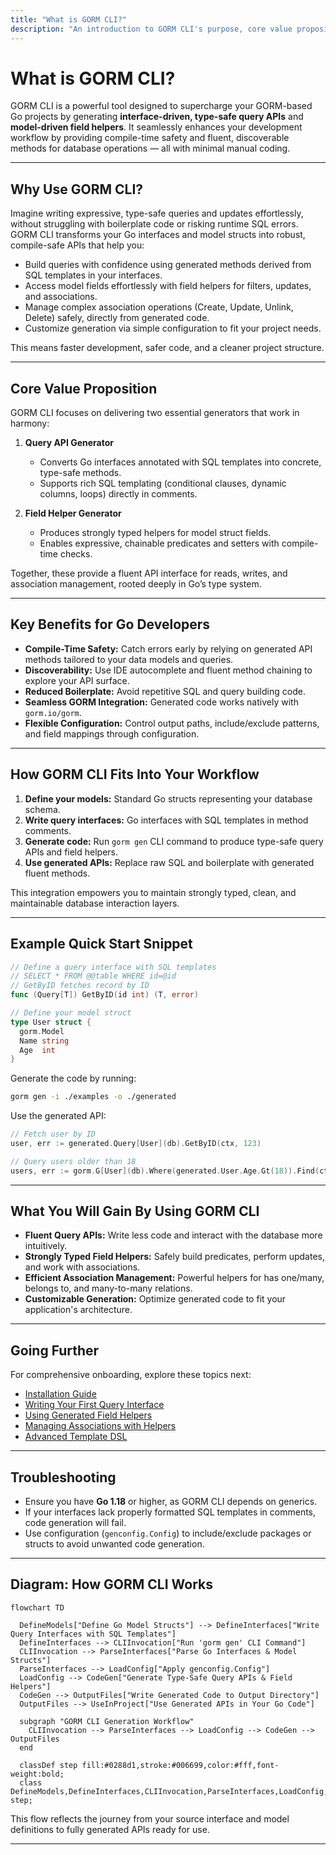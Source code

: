 ```yaml
---
title: "What is GORM CLI?"
description: "An introduction to GORM CLI's purpose, core value proposition, and how it supercharges GORM development through type-safe query APIs and field helpers. Highlights primary use cases and key benefits for Go developers."
---
```


# What is GORM CLI?

GORM CLI is a powerful tool designed to supercharge your GORM-based Go projects by generating **interface-driven, type-safe query APIs** and **model-driven field helpers**. It seamlessly enhances your development workflow by providing compile-time safety and fluent, discoverable methods for database operations — all with minimal manual coding.

---

## Why Use GORM CLI?

Imagine writing expressive, type-safe queries and updates effortlessly, without struggling with boilerplate code or risking runtime SQL errors. GORM CLI transforms your Go interfaces and model structs into robust, compile-safe APIs that help you:

- Build queries with confidence using generated methods derived from SQL templates in your interfaces.
- Access model fields effortlessly with field helpers for filters, updates, and associations.
- Manage complex association operations (Create, Update, Unlink, Delete) safely, directly from generated code.
- Customize generation via simple configuration to fit your project needs.

This means faster development, safer code, and a cleaner project structure.

---

## Core Value Proposition

GORM CLI focuses on delivering two essential generators that work in harmony:

1. **Query API Generator**
   - Converts Go interfaces annotated with SQL templates into concrete, type-safe methods.
   - Supports rich SQL templating (conditional clauses, dynamic columns, loops) directly in comments.

2. **Field Helper Generator**
   - Produces strongly typed helpers for model struct fields.
   - Enables expressive, chainable predicates and setters with compile-time checks.

Together, these provide a fluent API interface for reads, writes, and association management, rooted deeply in Go’s type system.

---

## Key Benefits for Go Developers

- **Compile-Time Safety:** Catch errors early by relying on generated API methods tailored to your data models and queries.
- **Discoverability:** Use IDE autocomplete and fluent method chaining to explore your API surface.
- **Reduced Boilerplate:** Avoid repetitive SQL and query building code.
- **Seamless GORM Integration:** Generated code works natively with `gorm.io/gorm`.
- **Flexible Configuration:** Control output paths, include/exclude patterns, and field mappings through configuration.

---

## How GORM CLI Fits Into Your Workflow

1. **Define your models:** Standard Go structs representing your database schema.
2. **Write query interfaces:** Go interfaces with SQL templates in method comments.
3. **Generate code:** Run `gorm gen` CLI command to produce type-safe query APIs and field helpers.
4. **Use generated APIs:** Replace raw SQL and boilerplate with generated fluent methods.

This integration empowers you to maintain strongly typed, clean, and maintainable database interaction layers.

---

## Example Quick Start Snippet

```go
// Define a query interface with SQL templates
// SELECT * FROM @@table WHERE id=@id
// GetByID fetches record by ID
func (Query[T]) GetByID(id int) (T, error)

// Define your model struct
type User struct {
  gorm.Model
  Name string
  Age  int
}
```

Generate the code by running:

```bash
gorm gen -i ./examples -o ./generated
```

Use the generated API:

```go
// Fetch user by ID
user, err := generated.Query[User](db).GetByID(ctx, 123)

// Query users older than 18
users, err := gorm.G[User](db).Where(generated.User.Age.Gt(18)).Find(ctx)
```

---

## What You Will Gain By Using GORM CLI

- **Fluent Query APIs:** Write less code and interact with the database more intuitively.
- **Strongly Typed Field Helpers:** Safely build predicates, perform updates, and work with associations.
- **Efficient Association Management:** Powerful helpers for has one/many, belongs to, and many-to-many relations.
- **Customizable Generation:** Optimize generated code to fit your application's architecture.

---

## Going Further

For comprehensive onboarding, explore these topics next:

- [Installation Guide](../welcome-and-installation/installation)
- [Writing Your First Query Interface](../../guides/core-workflows/writing-type-safe-queries)
- [Using Generated Field Helpers](../../guides/core-workflows/using-field-helpers)
- [Managing Associations with Helpers](../../guides/core-workflows/association-operations)
- [Advanced Template DSL](../../guides/advanced-usage-patterns/template-dsl)


---

## Troubleshooting

- Ensure you have **Go 1.18** or higher, as GORM CLI depends on generics.
- If your interfaces lack properly formatted SQL templates in comments, code generation will fail.
- Use configuration (`genconfig.Config`) to include/exclude packages or structs to avoid unwanted code generation.

---

## Diagram: How GORM CLI Works

```mermaid
flowchart TD

  DefineModels["Define Go Model Structs"] --> DefineInterfaces["Write Query Interfaces with SQL Templates"]
  DefineInterfaces --> CLIInvocation["Run 'gorm gen' CLI Command"]
  CLIInvocation --> ParseInterfaces["Parse Go Interfaces & Model Structs"]
  ParseInterfaces --> LoadConfig["Apply genconfig.Config"]
  LoadConfig --> CodeGen["Generate Type-Safe Query APIs & Field Helpers"]
  CodeGen --> OutputFiles["Write Generated Code to Output Directory"]
  OutputFiles --> UseInProject["Use Generated APIs in Your Go Code"]

  subgraph "GORM CLI Generation Workflow"
    CLIInvocation --> ParseInterfaces --> LoadConfig --> CodeGen --> OutputFiles
  end

  classDef step fill:#0288d1,stroke:#006699,color:#fff,font-weight:bold;
  class DefineModels,DefineInterfaces,CLIInvocation,ParseInterfaces,LoadConfig,CodeGen,OutputFiles,UseInProject step;
```

This flow reflects the journey from your source interface and model definitions to fully generated APIs ready for use.

---